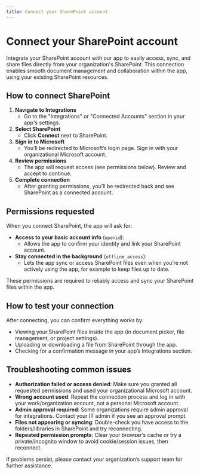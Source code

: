 ```yaml
---
title: Connect your SharePoint account
---
```


# Connect your SharePoint account

Integrate your SharePoint account with our app to easily access, sync, and share files directly from your organization's SharePoint. This connection enables smooth document management and collaboration within the app, using your existing SharePoint resources.

## How to connect SharePoint

1. **Navigate to Integrations**
   - Go to the "Integrations" or "Connected Accounts" section in your app's settings.
2. **Select SharePoint**
   - Click **Connect** next to SharePoint.
3. **Sign in to Microsoft**
   - You’ll be redirected to Microsoft’s login page. Sign in with your organizational Microsoft account.
4. **Review permissions**
   - The app will request access (see permissions below). Review and accept to continue.
5. **Complete connection**
   - After granting permissions, you’ll be redirected back and see SharePoint as a connected account.

## Permissions requested

When you connect SharePoint, the app will ask for:

- **Access to your basic account info** (`openid`):
  - Allows the app to confirm your identity and link your SharePoint account.
- **Stay connected in the background** (`offline_access`):
  - Lets the app sync or access SharePoint files even when you’re not actively using the app, for example to keep files up to date.

These permissions are required to reliably access and sync your SharePoint files within the app.

## How to test your connection

After connecting, you can confirm everything works by:

- Viewing your SharePoint files inside the app (in document picker, file management, or project settings).
- Uploading or downloading a file from SharePoint through the app.
- Checking for a confirmation message in your app’s Integrations section.

## Troubleshooting common issues

- **Authorization failed or access denied**: Make sure you granted all requested permissions and used your organizational Microsoft account.
- **Wrong account used**: Repeat the connection process and log in with your work/organization account, not a personal Microsoft account.
- **Admin approval required**: Some organizations require admin approval for integrations. Contact your IT admin if you see an approval prompt.
- **Files not appearing or syncing**: Double-check you have access to the folders/libraries in SharePoint and try reconnecting.
- **Repeated permission prompts**: Clear your browser’s cache or try a private/incognito window to avoid cookie/session issues, then reconnect.

If problems persist, please contact your organization’s support team for further assistance.